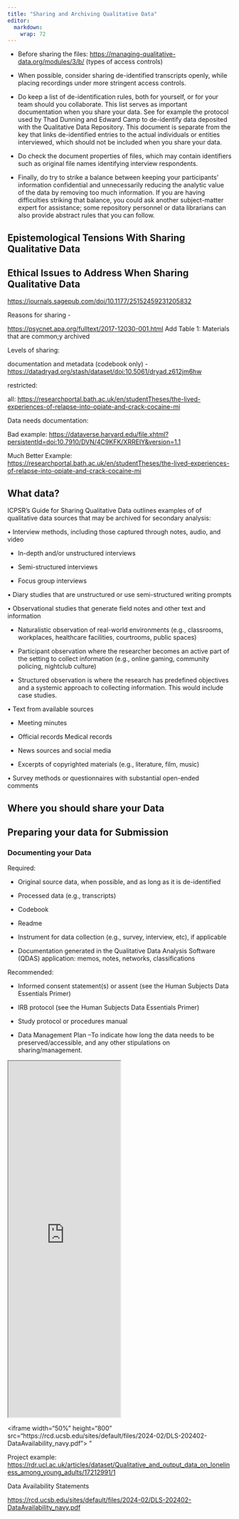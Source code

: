 ```yaml
---
title: "Sharing and Archiving Qualitative Data"
editor: 
  markdown: 
    wrap: 72
---
```


-   Before sharing the files:
    <https://managing-qualitative-data.org/modules/3/b/> (types of
    access controls)

-   When possible, consider sharing de-identified transcripts openly,
    while placing recordings under more stringent access controls.

-   Do keep a list of de-identification rules, both for yourself, or for
    your team should you collaborate. This list serves as important
    documentation when you share your data. See for example the protocol
    used by Thad Dunning and Edward Camp to de-identify data deposited
    with the Qualitative Data Repository. This document is separate from
    the key that links de-identified entries to the actual individuals
    or entities interviewed, which should not be included when you share
    your data.

-   Do check the document properties of files, which may contain
    identifiers such as original file names identifying interview
    respondents.

-   Finally, do try to strike a balance between keeping your
    participants’ information confidential and unnecessarily reducing
    the analytic value of the data by removing too much information. If
    you are having difficulties striking that balance, you could ask
    another subject-matter expert for assistance; some repository
    personnel or data librarians can also provide abstract rules that
    you can follow.

## Epistemological Tensions With Sharing Qualitative Data

## Ethical Issues to Address When Sharing Qualitative Data

<https://journals.sagepub.com/doi/10.1177/25152459231205832>

Reasons for sharing -

<https://psycnet.apa.org/fulltext/2017-12030-001.html> Add Table 1:
Materials that are common;y archived

Levels of sharing:

documentation and metadata (codebook only) -
<https://datadryad.org/stash/dataset/doi:10.5061/dryad.z612jm6hw>

restricted:

all:
<https://researchportal.bath.ac.uk/en/studentTheses/the-lived-experiences-of-relapse-into-opiate-and-crack-cocaine-mi>

Data needs documentation:

Bad example:
<https://dataverse.harvard.edu/file.xhtml?persistentId=doi:10.7910/DVN/4C9KFK/XRREIY&version=1.1>

Much Better Example:
<https://researchportal.bath.ac.uk/en/studentTheses/the-lived-experiences-of-relapse-into-opiate-and-crack-cocaine-mi>

## What data?

ICPSR's Guide for Sharing Qualitative Data outlines examples of of
qualitative data sources that may be archived for secondary analysis:

• Interview methods, including those captured through notes, audio, and
video

-   In-depth and/or unstructured interviews

-   Semi-structured interviews

-   Focus group interviews

• Diary studies that are unstructured or use semi-structured writing
prompts

• Observational studies that generate field notes and other text and
information

-   Naturalistic observation of real-world environments (e.g.,
    classrooms, workplaces, healthcare facilities, courtrooms, public
    spaces)

-   Participant observation where the researcher becomes an active part
    of the setting to collect information (e.g., online gaming,
    community policing, nightclub culture)

-   Structured observation is where the research has predefined
    objectives and a systemic approach to collecting information. This
    would include case studies.

• Text from available sources

-   Meeting minutes

-   Official records Medical records

-   News sources and social media

-   Excerpts of copyrighted materials (e.g., literature, film, music)

• Survey methods or questionnaires with substantial open-ended comments

## Where you should share your Data

## Preparing your data for Submission

### Documenting your Data

Required:

-   Original source data, when possible, and as long as it is
    de-identified

-   Processed data (e.g., transcripts)

-   Codebook

-   Readme

-   Instrument for data collection (e.g., survey, interview, etc), if
    applicable

-   Documentation generated in the Qualitative Data Analysis Software
    (QDAS) application: memos, notes, networks, classifications

Recommended:

-   Informed consent statement(s) or assent (see the Human Subjects Data
    Essentials Primer)

-   IRB protocol (see the Human Subjects Data Essentials Primer)

-   Study protocol or procedures manual

-   Data Management Plan --To indicate how long the data needs to be
    preserved/accessible, and any other stipulations on
    sharing/management.

<iframe width="50%" height="800" src="https://rcd.ucsb.edu/sites/default/files/2024-07/DLS-202407-QualDataSharing.pdf">

</iframe>

\<iframe width="50%" height="800"
src="https://rcd.ucsb.edu/sites/default/files/2024-02/DLS-202402-DataAvailability_navy.pdf"\>
</iframe>"

Project example:
<https://rdr.ucl.ac.uk/articles/dataset/Qualitative_and_output_data_on_loneliness_among_young_adults/17212991/1>

Data Availability Statements

<https://rcd.ucsb.edu/sites/default/files/2024-02/DLS-202402-DataAvailability_navy.pdf>
